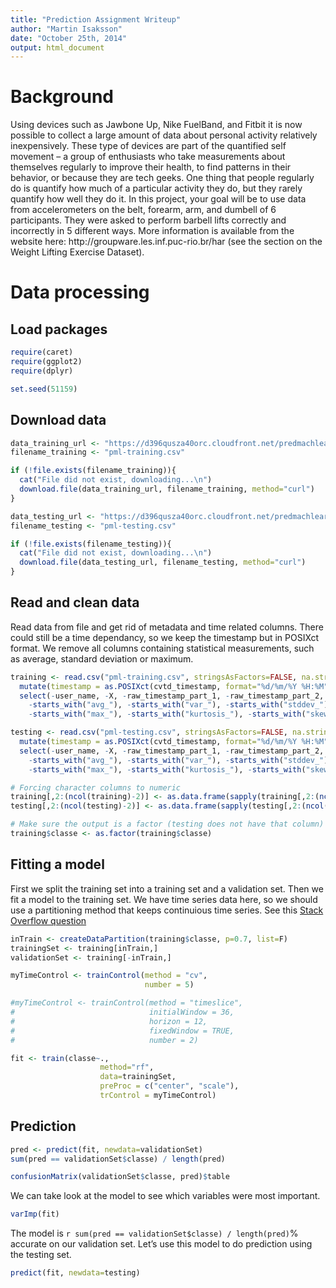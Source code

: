 ```yaml
---
title: "Prediction Assignment Writeup"
author: "Martin Isaksson"
date: "October 25th, 2014"
output: html_document
---
```


# Background
Using devices such as Jawbone Up, Nike FuelBand, and Fitbit it is now possible to collect a large amount of data about personal activity relatively inexpensively. These type of devices are part of the quantified self movement – a group of enthusiasts who take measurements about themselves regularly to improve their health, to find patterns in their behavior, or because they are tech geeks. One thing that people regularly do is quantify how much of a particular activity they do, but they rarely quantify how well they do it. In this project, your goal will be to use data from accelerometers on the belt, forearm, arm, and dumbell of 6 participants. They were asked to perform barbell lifts correctly and incorrectly in 5 different ways. More information is available from the website here: http://groupware.les.inf.puc-rio.br/har (see the section on the Weight Lifting Exercise Dataset). 

# Data processing

## Load packages

```r
require(caret)
require(ggplot2)
require(dplyr)

set.seed(51159)
```

## Download data

```r
data_training_url <- "https://d396qusza40orc.cloudfront.net/predmachlearn/pml-training.csv"
filename_training <- "pml-training.csv"

if (!file.exists(filename_training)){
  cat("File did not exist, downloading...\n")
  download.file(data_training_url, filename_training, method="curl")
}

data_testing_url <- "https://d396qusza40orc.cloudfront.net/predmachlearn/pml-testing.csv"
filename_testing <- "pml-testing.csv"

if (!file.exists(filename_testing)){
  cat("File did not exist, downloading...\n")
  download.file(data_testing_url, filename_testing, method="curl")
}
```

## Read and clean data

Read data from file and get rid of metadata and time related columns. There could still be a time dependancy, so we keep the timestamp but in POSIXct format. We remove all columns containing statistical measurements, such as average, standard deviation or maximum.

```r
training <- read.csv("pml-training.csv", stringsAsFactors=FALSE, na.strings=c("NA",""), strip.white=T) %>%
  mutate(timestamp = as.POSIXct(cvtd_timestamp, format="%d/%m/%Y %H:%M")) %>%
  select(-user_name, -X, -raw_timestamp_part_1, -raw_timestamp_part_2, -cvtd_timestamp, -new_window, -num_window,
  	-starts_with("avg_"), -starts_with("var_"), -starts_with("stddev_"), -starts_with("min_"),
  	-starts_with("max_"), -starts_with("kurtosis_"), -starts_with("skewness_"), -starts_with("amplitude_"))

testing <- read.csv("pml-testing.csv", stringsAsFactors=FALSE, na.strings=c("NA",""), strip.white=T) %>%
  mutate(timestamp = as.POSIXct(cvtd_timestamp, format="%d/%m/%Y %H:%M")) %>%
  select(-user_name, -X, -raw_timestamp_part_1, -raw_timestamp_part_2, -cvtd_timestamp, -new_window, -num_window,
  	-starts_with("avg_"), -starts_with("var_"), -starts_with("stddev_"), -starts_with("min_"),
  	-starts_with("max_"), -starts_with("kurtosis_"), -starts_with("skewness_"), -starts_with("amplitude_"))

# Forcing character columns to numeric
training[,2:(ncol(training)-2)] <- as.data.frame(sapply(training[,2:(ncol(training)-2)], as.numeric))
testing[,2:(ncol(testing)-2)] <- as.data.frame(sapply(testing[,2:(ncol(testing)-2)], as.numeric))

# Make sure the output is a factor (testing does not have that column)
training$classe <- as.factor(training$classe)

```

## Fitting a model

First we split the training set into a training set and a validation set. Then we fit a model to the training set. We have time series data here, so we should use a partitioning method that keeps continuious time series. See this [Stack Overflow question](http://stackoverflow.com/questions/22334561/createtimeslices-function-in-caret-package-in-r)

```r
inTrain <- createDataPartition(training$classe, p=0.7, list=F)
trainingSet <- training[inTrain,]
validationSet <- training[-inTrain,]
```

```r

myTimeControl <- trainControl(method = "cv",
                              number = 5)

#myTimeControl <- trainControl(method = "timeslice",
#                              initialWindow = 36,
#                              horizon = 12,
#                              fixedWindow = TRUE,
#                              number = 2)

fit <- train(classe~.,
                    method="rf",
                    data=trainingSet,
                    preProc = c("center", "scale"),
                    trControl = myTimeControl)
```

## Prediction


```r

pred <- predict(fit, newdata=validationSet)
sum(pred == validationSet$classe) / length(pred)

confusionMatrix(validationSet$classe, pred)$table
```

We can take look at the model to see which variables were most important.

```r
varImp(fit)
```
The model is `r sum(pred == validationSet$classe) / length(pred)`% accurate on our validation set. Let's use this model to do prediction using the testing set.

```r
predict(fit, newdata=testing)
```


